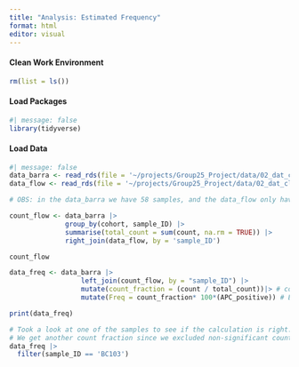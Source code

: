 ```yaml
---
title: "Analysis: Estimated Frequency"
format: html
editor: visual
---
```


#### Clean Work Environment

```r
rm(list = ls())
```

#### Load Packages

```r
#| message: false
library(tidyverse)
```

#### Load Data

```r
#| message: false
data_barra <- read_rds(file = '~/projects/Group25_Project/data/02_dat_clean_barracoda.RDS')
data_flow <- read_rds(file = '~/projects/Group25_Project/data/02_dat_clean_flowjo.RDS')
```

```r
# OBS: in the data_barra we have 58 samples, and the data_flow only have 56 (missing 2). When merging the two, 3 samples from data_barra does not overlap with data_flow (we are missing flowjo data for a total of 5 samples)

count_flow <- data_barra |> 
              group_by(cohort, sample_ID) |> 
              summarise(total_count = sum(count, na.rm = TRUE)) |> 
              right_join(data_flow, by = 'sample_ID')

count_flow
```

```r
data_freq <- data_barra |>
                  left_join(count_flow, by = "sample_ID") |>
                  mutate(count_fraction = (count / total_count))|> # count fraction
                  mutate(Freq = count_fraction* 100*(APC_positive)) # Estimated frequency

print(data_freq)
```

```r
# Took a look at one of the samples to see if the calculation is right.
# We get another count fraction since we excluded non-significant counts (and hereby also different freq)
data_freq |>
  filter(sample_ID == 'BC103')
```
